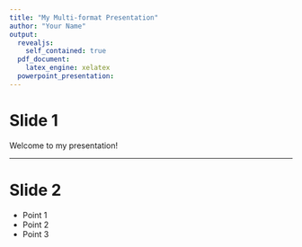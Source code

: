 ```yaml
---
title: "My Multi-format Presentation"
author: "Your Name"
output:
  revealjs:
    self_contained: true
  pdf_document:
    latex_engine: xelatex
  powerpoint_presentation:
---
```


# Slide 1

Welcome to my presentation!

---

# Slide 2

- Point 1
- Point 2
- Point 3
